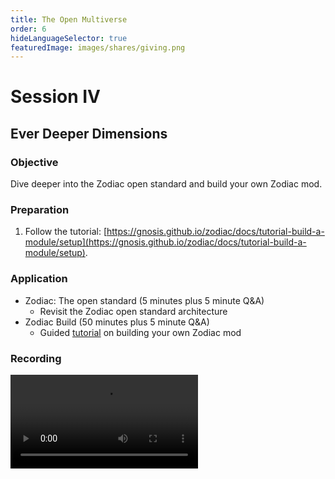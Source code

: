 ```yaml
---
title: The Open Multiverse
order: 6
hideLanguageSelector: true
featuredImage: images/shares/giving.png
---
```


# Session IV

## Ever Deeper Dimensions

### Objective

Dive deeper into the Zodiac open standard and build your own Zodiac mod.

### Preparation

1. Follow the tutorial: [https://gnosis.github.io/zodiac/docs/tutorial-build-a-module/setup](https://gnosis.github.io/zodiac/docs/tutorial-build-a-module/setup).


### Application

- Zodiac: The open standard (5 minutes plus 5 minute Q&A)
    - Revisit the Zodiac open standard architecture
- Zodiac Build (50 minutes plus 5 minute Q&A)
    - Guided [tutorial](https://gnosis.github.io/zodiac/docs/tutorial-build-a-module/setup) on building your own Zodiac mod

### Recording

<Video src="https://www.youtube-nocookie.com/embed/7L2RqXxuPHI" />

![Zodiac Songline for Progressive Decentralization](/images/build/zodiac_songline.png)